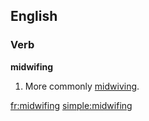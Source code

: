 ==English==

===Verb===
'''midwifing'''

# {{rare}} {{present participle of|[[midwife]]}} More commonly [[midwiving]].

[[fr:midwifing]]
[[simple:midwifing]]